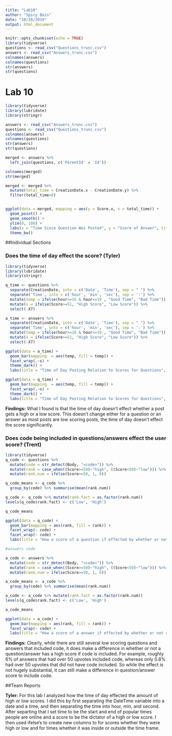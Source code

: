 ---
title: "Lab10"
author: "Spicy Bois"
date: "10/28/2019"
output: html_document
---

```{r setup, include=FALSE}
knitr::opts_chunk$set(echo = TRUE)
library(tidyverse)
questions <- read_csv("Questions_trunc.csv")
answers <- read_csv("Answers_trunc.csv")
colnames(answers)
colnames(questions)
str(answers)
str(questions)
```

# Lab 10
```{r}
library(tidyverse)
library(lubridate)
library(stringr)

answers <- read_csv("Answers_trunc.csv")
questions <- read_csv("Questions_trunc.csv")
colnames(answers)
colnames(questions)
str(answers)
str(questions)

merged <- answers %>%
  left_join(questions, c('ParentId' = 'Id')) 

colnames(merged)
str(merged)

merged <- merged %>% 
  mutate(total_time = CreationDate.x - CreationDate.y) %>%
  filter(total_time>0)


ggplot(data = merged, mapping = aes(y = Score.x, x = total_time)) +
  geom_point() +
  geom_smooth() +
  ylim(0, 100) +
  labs(x = "Time Since Question Was Posted", y = "Score of Answer", title = "How the Score of the answer is effected by time ellapsed since question was posted") +
  theme_bw()
```


##Individual Sections

### Does the time of day effect the score? (Tyler)
```{r}

library(tidyverse)
library(lubridate)
library(stringr)

q_time <- questions %>%
  separate(CreationDate, into = c('Date', 'Time'), sep = " ") %>%
  separate('Time', into = c('hour', 'min', 'sec'), sep = ':') %>%
  mutate(temp = ifelse(hour>=16 & hour<=19 , "Good Time", "Bad Time")) %>%
  mutate(s = ifelse(Score>=51, "High Score", "Low Score")) %>%
  select(-X7)

a_time <- answers %>%
  separate(CreationDate, into = c('Date', 'Time'), sep = " ") %>%
  separate('Time', into = c('hour', 'min', 'sec'), sep = ':') %>%
  mutate(temp = ifelse(hour>=16 & hour<=19 , "Good Time", "Bad Time")) %>%
  mutate(s = ifelse(Score>=51, "High Score", "Low Score")) %>%
  select(-X7)

ggplot(data = a_time) +
  geom_bar(mapping  = aes(temp, fill = temp)) +
  facet_wrap(.~s) +
  theme_dark() +
  labs(title = "Time of Day Posting Relation to Scores for Questions", caption = "A high score is above 50 \n A Good Time is between 4pm and 8pm", x = "Time of Day", fill = "Time of Day", y = "Count")

ggplot(data = q_time) +
  geom_bar(mapping  = aes(temp, fill = temp)) +
  facet_wrap(.~s) + 
  theme_dark() +
  labs(title = "Time of Day Posting Relation to Scores for Questions", caption = "A high score is above 50 \n A Good Time is between 4pm and 8pm", x = "Time of Day", fill = "Time of Day", y = "Count") 

```
**Findings:** What I found is that the time of day doesn't effect whether a post gets a high or a low score. This doesn't change either for a question or an answer as most posts are low scoring posts, the time of day doesn't effect the score significantly.


### Does code being included in questions/answers effect the user score? (Trent)
```{r}
library(tidyverse)
q_code <- questions %>%
  mutate(code = str_detect(Body, "<code>")) %>%
  mutate(rank = case_when((Score>=50)~"high", ((Score<50)~"low"))) %>%
  mutate(rank.num = ifelse(Score>=50, 1, 0))

q_code_means <- q_code %>%
  group_by(code) %>% summarise(mean(rank.num))

q_code <- q_code %>% mutate(rank.fact = as.factor(rank.num))
levels(q_code$rank.fact) <- c('Low', 'High')

q_code_means

ggplot(data = q_code) +
  geom_bar(mapping = aes(rank, fill = rank)) +
  facet_wrap(~ code) +
  facet_wrap(~ code) +
  labs(title = "How a score of a question if effected by whether or not code is included", x = "Score", y = "Count", fill="Score", caption = "high represents questions with scores over 50 votes, and low represents questions with less than 50 votes. TRUE reprenents questions that had code attatched to them, and FALSE questions do not") 

#answers code

a_code <- answers %>%
  mutate(code = str_detect(Body, "<code>")) %>%
  mutate(rank = case_when((Score>=50)~"high", ((Score<50)~"low"))) %>%
  mutate(rank.num = ifelse(Score>=50, 1, 0))

a_code_means <- a_code %>%
  group_by(code) %>% summarise(mean(rank.num))

a_code <- a_code %>% mutate(rank.fact = as.factor(rank.num))
levels(q_code$rank.fact) <- c('Low', 'High')

a_code_means

ggplot(data = a_code) +
  geom_bar(mapping = aes(rank, fill = rank)) +
  facet_wrap(~ code) +
  labs(title = "How a score of a answer if effected by whether or not code is included", x = "Score", y = "Count", fill="Score", caption = "high represents answers with scores over 50 votes, and low represents answers with less than 50 votes. TRUE reprenents answers that had code attatched to them, and FALSE answers do not")
```
**Findings:** Clearly, while there are still several low scoring questions and answers that included code, it does make a difference in whether or not a question/answer has a high score if code is included. For example, roughly 6% of answers that had over 50 upvotes included code, whereas only 0.8% had over 50 upvotes that did not have code included. So while the effect is not hugely substantial, it can still make a difference in question/answer score to include code. 



##Team Reports

**Tyler:** For this lab I analyzed how the time of day effected the amount of high or low scores. I did this by first separating the DateTime variable into a date and a time, and then separating the time into hour, min, and second. After separting that I set time to be the start and end of popular times people are online and a score to be the dictator of a high or low score. I then used ifelse's to create new columns to for scores whether they were high or low and for times whether it was inside or outside the time frame.
